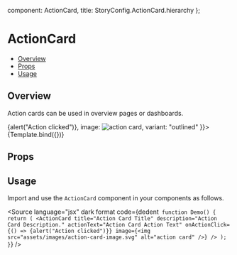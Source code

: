 
  component: ActionCard,
  title: StoryConfig.ActionCard.hierarchy
};

<Meta title={meta.title} component={meta.component} />


# ActionCard

- [Overview](#overview)
- [Props](#props)
- [Usage](#usage)

## Overview

Action cards can be used in overview pages or dashboards.

<Canvas>
  <Story name="Overview" args={{
    title: "Secure your account by adding an extra layer of security",
    description: "Configure additional authentications to sign in easily or to add an extra layer of security to your account.",
    actionText: "Setup MFA",
    onActionClick:() => {alert("Action clicked")},
    image: <img src="assets/images/action-card-image.svg" alt="action card" />,
    variant: "outlined"
  }}>
    {Template.bind({})}
  </Story>
</Canvas>

## Props
<ArgsTable story="Overview" />

## Usage

Import and use the `ActionCard` component in your components as follows.

<Source
  language="jsx"
  dark
  format
  code={dedent`
function Demo() {
  return (
    <ActionCard
      title="Action Card Title"
      description="Action Card Description."
      actionText="Action Card Action Text"
      onActionClick={() => {alert("Action clicked")}}
      image={<img src="assets/images/action-card-image.svg" alt="action card" />}
    />
  );
}`}
/>
